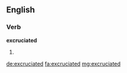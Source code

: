 ==English==

===Verb===
'''excruciated'''

# {{past of|excruciate}}

[[de:excruciated]]
[[fa:excruciated]]
[[mg:excruciated]]